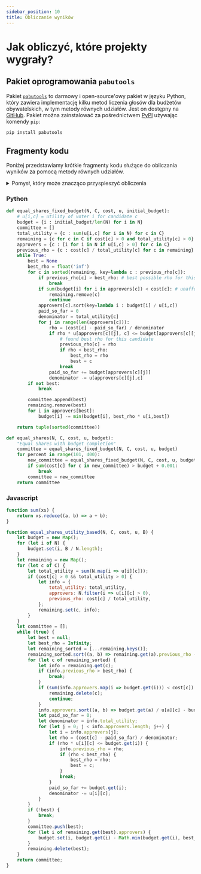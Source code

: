 ```yaml
---
sidebar_position: 10
title: Obliczanie wyników
---
```



# Jak obliczyć, które projekty wygrały?

<!-- Todo: talk about using floats or fractions. -->

## Pakiet oprogramowania `pabutools`

Pakiet [`pabutools`](https://github.com/Grzesiek3713/pabutools) to darmowy i open-source'owy pakiet w języku Python, który zawiera implementację kilku metod liczenia głosów dla budżetów obywatelskich, w tym metody równych udziałów. 
Jest on dostępny na [GitHub](https://github.com/Grzesiek3713/pabutools). 
Pakiet można zainstalować za pośrednictwem [PyPI](https://pypi.org/project/pabutools/) używając komendy `pip`:

```bash
pip install pabutools
```

## Fragmenty kodu

Poniżej przedstawiamy krótkie fragmenty kodu służące do obliczania wyników za pomocą metody równych udziałów.

<details>
<summary>Pomysł, który może znacząco przyspieszyć obliczenia</summary>
<div>
<p>
Algorytm musi wielokrotnie obliczać „<a href="../explanation">efektywną liczbę głosów</a>" dla każdego projektu.
Jest to kosztowna operacja. Tę część można przyspieszyć, przeliczając efektywną liczbę głosów tylko w określonych przypadkach. 
</p>
<p>
Główną obserwacją jest to, że efektywna liczba głosów <em>może się tylko zmniejszać</em> w kolejnych rundach algorytmu.
Możemy zatem zastosować następującą technikę:
zaczynamy od projektu, który miał największą efektywną liczbę głosów w poprzedniej rundzie.
Ponownie obliczamy efektywną liczbę głosów dla tego projektu.
Następnie porównujemy jego nową efektywną liczbę głosów z
z drugą co do wielkości efektywną liczbą głosów z poprzedniej rundy.
Jeśli nowa efektywna liczba głosów jest wyższa niż efektywna liczba głosów drugiego w kolejności projektu,
to wiemy, że znaleźliśmy projekt z najwyższą efektywną liczbą głosów w obecnej rundzie
(ponieważ wszystkie inne projekty miały wcześniej niższą efektywną liczbę głosów, która w międzyczasie mogła się jeszcze zmniejszyć).
Dlatego możemy taki projekt od razu wybrać.
</p>
<p>
Ta optymalizacja jest stosowana we fragmentach kodu przedstawionych poniżej.
</p>
</div>
</details>

### Python

```python
def equal_shares_fixed_budget(N, C, cost, u, initial_budget):
    # u[i,c] = utility of voter i for candidate c
    budget = {i : initial_budget/len(N) for i in N}
    committee = []
    total_utility = {c : sum(u[i,c] for i in N) for c in C}
    remaining = {c for c in C if cost[c] > 0 and total_utility[c] > 0} # throw away dummy candidates
    approvers = {c : [i for i in N if u[i,c] > 0] for c in C}
    previous_rho = {c : cost[c] / total_utility[c] for c in remaining}
    while True:
        best = None
        best_rho = float('inf')
        for c in sorted(remaining, key=lambda c : previous_rho[c]):
            if previous_rho[c] > best_rho: # best possible rho for this round still isn't good enough
                break
            if sum(budget[i] for i in approvers[c]) < cost[c]: # unaffordable, can delete
                remaining.remove(c)
                continue
            approvers[c].sort(key=lambda i : budget[i] / u[i,c])
            paid_so_far = 0
            denominator = total_utility[c]
            for j in range(len(approvers[c])):
                rho = (cost[c] - paid_so_far) / denominator
                if rho * u[approvers[c][j], c] <= budget[approvers[c][j]]:
                    # found best rho for this candidate
                    previous_rho[c] = rho
                    if rho < best_rho:
                        best_rho = rho
                        best = c
                    break
                paid_so_far += budget[approvers[c][j]]
                denominator -= u[approvers[c][j],c]
        if not best:
            break

        committee.append(best)
        remaining.remove(best)
        for i in approvers[best]:
            budget[i] -= min(budget[i], best_rho * u[i,best])

    return tuple(sorted(committee))

def equal_shares(N, C, cost, u, budget):
    "Equal Shares with budget completion"
    committee = equal_shares_fixed_budget(N, C, cost, u, budget)
    for percent in range(101, 400):
        new_committee = equal_shares_fixed_budget(N, C, cost, u, budget * percent / 100)
        if sum(cost[c] for c in new_committee) > budget + 0.001:
            break
        committee = new_committee
    return committee
```

### Javascript

```javascript
function sum(xs) {
    return xs.reduce((a, b) => a + b);
}

function equal_shares_utility_based(N, C, cost, u, B) {
    let budget = new Map();
    for (let i of N) {
        budget.set(i, B / N.length);
    }
    let remaining = new Map();
    for (let c of C) {
        let total_utility = sum(N.map(i => u[i][c]));
        if (cost[c] > 0 && total_utility > 0) {
            let info = {
                total_utility: total_utility,
                approvers: N.filter(i => u[i][c] > 0),
                previous_rho: cost[c] / total_utility,
            };
            remaining.set(c, info);
        }
    }
    let committee = [];
    while (true) {
        let best = null;
        let best_rho = Infinity;
        let remaining_sorted = [...remaining.keys()];
        remaining_sorted.sort((a, b) => remaining.get(a).previous_rho - remaining.get(b).previous_rho);
        for (let c of remaining_sorted) {
            let info = remaining.get(c);
            if (info.previous_rho > best_rho) {
                break;
            }
            if (sum(info.approvers.map(i => budget.get(i))) < cost[c]) {
                remaining.delete(c);
                continue;
            }
            info.approvers.sort((a, b) => budget.get(a) / u[a][c] - budget.get(b) / u[b][c]);
            let paid_so_far = 0;
            let denominator = info.total_utility;
            for (let j = 0; j < info.approvers.length; j++) {
                let i = info.approvers[j];
                let rho = (cost[c] - paid_so_far) / denominator;
                if (rho * u[i][c] <= budget.get(i)) {
                    info.previous_rho = rho;
                    if (rho < best_rho) {
                        best_rho = rho;
                        best = c;
                    }
                    break;
                }
                paid_so_far += budget.get(i);
                denominator -= u[i][c];
            }
        }
        if (!best) {
            break;
        }
        committee.push(best);
        for (let i of remaining.get(best).approvers) {
            budget.set(i, budget.get(i) - Math.min(budget.get(i), best_rho * u[i][best]));
        }
        remaining.delete(best);
    }
    return committee;
}
```